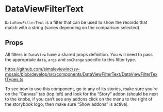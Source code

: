 
<Meta title="Components/DataViewFilterText/Readme"/>

# DataViewFilterText

`DataViewFilterText` is a filter that can be used to show the records that match with a string (varies depending on the comparison selected).

## Props

All filters in `DataView` have a shared props definition. You will need to pass the appropriate `data`, `args` and `onChange` specific to this filter type.

https://github.com/simpleviewinc/sv-mosaic/blob/develop/src/components/DataViewFilterText/DataViewFilterTextTypes.ts

To see how to use this component, go to any of its stories, make sure you’re on the “Canvas” tab (top left) and look for the “Story” addon (should be next to the knobs, if you can’t see any addons click on the menu to the right of the storybook logo, then make sure “Show addons” is active).

<Preview withSource="none">
	<stories.Playground/>
</Preview>
